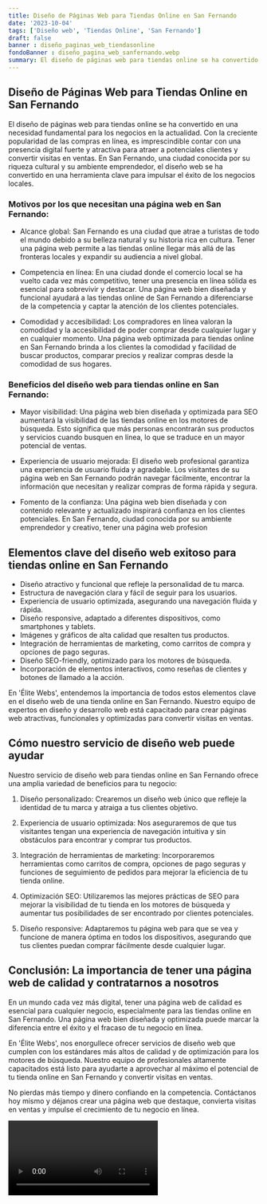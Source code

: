 ```yaml
---
title: Diseño de Páginas Web para Tiendas Online en San Fernando
date: '2023-10-04'
tags: ['Diseño web', 'Tiendas Online', 'San Fernando']
draft: false
banner : diseño_paginas_web_tiendasonline
fondoBanner : diseño_pagina_web_sanfernando.webp
summary: El diseño de páginas web para tiendas online se ha convertido en una necesidad fundamental para los negocios en la actualidad. Con la creciente popularidad de las compras en línea, es imprescindible contar con una presencia digital fuerte y atractiva para atraer a potenciales clientes y convertir visitas en ventas. En San Fernando, una ciudad conocida por su riqueza cultural y su ambiente emprendedor, el diseño web se ha convertido en una herramienta clave para impulsar el éxito de los negocios locales.
---
```


## Diseño de Páginas Web para Tiendas Online en San Fernando

El diseño de páginas web para tiendas online se ha convertido en una necesidad fundamental para los negocios en la actualidad. Con la creciente popularidad de las compras en línea, es imprescindible contar con una presencia digital fuerte y atractiva para atraer a potenciales clientes y convertir visitas en ventas. En San Fernando, una ciudad conocida por su riqueza cultural y su ambiente emprendedor, el diseño web se ha convertido en una herramienta clave para impulsar el éxito de los negocios locales.

### Motivos por los que necesitan una página web en San Fernando:

- Alcance global: San Fernando es una ciudad que atrae a turistas de todo el mundo debido a su belleza natural y su historia rica en cultura. Tener una página web permite a las tiendas online llegar más allá de las fronteras locales y expandir su audiencia a nivel global.

- Competencia en línea: En una ciudad donde el comercio local se ha vuelto cada vez más competitivo, tener una presencia en línea sólida es esencial para sobrevivir y destacar. Una página web bien diseñada y funcional ayudará a las tiendas online de San Fernando a diferenciarse de la competencia y captar la atención de los clientes potenciales.

- Comodidad y accesibilidad: Los compradores en línea valoran la comodidad y la accesibilidad de poder comprar desde cualquier lugar y en cualquier momento. Una página web optimizada para tiendas online en San Fernando brinda a los clientes la comodidad y facilidad de buscar productos, comparar precios y realizar compras desde la comodidad de sus hogares.

### Beneficios del diseño web para tiendas online en San Fernando:

- Mayor visibilidad: Una página web bien diseñada y optimizada para SEO aumentará la visibilidad de las tiendas online en los motores de búsqueda. Esto significa que más personas encontrarán sus productos y servicios cuando busquen en línea, lo que se traduce en un mayor potencial de ventas.

- Experiencia de usuario mejorada: El diseño web profesional garantiza una experiencia de usuario fluida y agradable. Los visitantes de su página web en San Fernando podrán navegar fácilmente, encontrar la información que necesitan y realizar compras de forma rápida y segura.

- Fomento de la confianza: Una página web bien diseñada y con contenido relevante y actualizado inspirará confianza en los clientes potenciales. En San Fernando, ciudad conocida por su ambiente emprendedor y creativo, tener una página web profesion

<GifSeo />

<Cta />

## Elementos clave del diseño web exitoso para tiendas online en San Fernando

- Diseño atractivo y funcional que refleje la personalidad de tu marca.
- Estructura de navegación clara y fácil de seguir para los usuarios.
- Experiencia de usuario optimizada, asegurando una navegación fluida y rápida.
- Diseño responsive, adaptado a diferentes dispositivos, como smartphones y tablets.
- Imágenes y gráficos de alta calidad que resalten tus productos.
- Integración de herramientas de marketing, como carritos de compra y opciones de pago seguras.
- Diseño SEO-friendly, optimizado para los motores de búsqueda.
- Incorporación de elementos interactivos, como reseñas de clientes y botones de llamado a la acción.

En 'Élite Webs', entendemos la importancia de todos estos elementos clave en el diseño web de una tienda online en San Fernando. Nuestro equipo de expertos en diseño y desarrollo web está capacitado para crear páginas web atractivas, funcionales y optimizadas para convertir visitas en ventas.

## Cómo nuestro servicio de diseño web puede ayudar

Nuestro servicio de diseño web para tiendas online en San Fernando ofrece una amplia variedad de beneficios para tu negocio:

1. Diseño personalizado: Crearemos un diseño web único que refleje la identidad de tu marca y atraiga a tus clientes objetivo.

2. Experiencia de usuario optimizada: Nos aseguraremos de que tus visitantes tengan una experiencia de navegación intuitiva y sin obstáculos para encontrar y comprar tus productos.

3. Integración de herramientas de marketing: Incorporaremos herramientas como carritos de compra, opciones de pago seguras y funciones de seguimiento de pedidos para mejorar la eficiencia de tu tienda online.

4. Optimización SEO: Utilizaremos las mejores prácticas de SEO para mejorar la visibilidad de tu tienda en los motores de búsqueda y aumentar tus posibilidades de ser encontrado por clientes potenciales.

5. Diseño responsive: Adaptaremos tu página web para que se vea y funcione de manera óptima en todos los dispositivos, asegurando que tus clientes puedan comprar fácilmente desde cualquier lugar.

## Conclusión: La importancia de tener una página web de calidad y contratarnos a nosotros

En un mundo cada vez más digital, tener una página web de calidad es esencial para cualquier negocio, especialmente para las tiendas online en San Fernando. Una página web bien diseñada y optimizada puede marcar la diferencia entre el éxito y el fracaso de tu negocio en línea.

En 'Élite Webs', nos enorgullece ofrecer servicios de diseño web que cumplen con los estándares más altos de calidad y de optimización para los motores de búsqueda. Nuestro equipo de profesionales altamente capacitados está listo para ayudarte a aprovechar al máximo el potencial de tu tienda online en San Fernando y convertir visitas en ventas.

No pierdas más tiempo y dinero confiando en la competencia. Contáctanos hoy mismo y déjanos crear una página web que destaque, convierta visitas en ventas y impulse el crecimiento de tu negocio en línea.

<Video />

<CtaBot job='Tiendas Online' city='San Fernando'/>

<Gmaps query='San Fernando+españa+maps' />